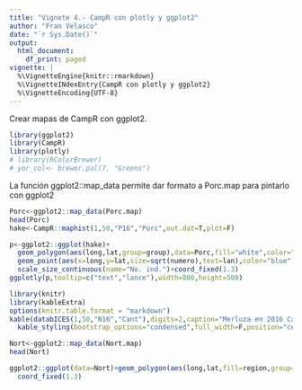 ```yaml
---
title: "Vignete 4.- CampR con plotly y ggplot2"
author: "Fran Velasco"
date: "`r Sys.Date()`"
output:
  html_document:
    df_print: paged
vignette: |
  %\VignetteEngine{knitr::rmarkdown} 
  %\VignetteINdexEntry{CampR con plotly y ggplot2} 
  %\VignetteEncoding{UTF-8}
---
```


Crear mapas de CampR con ggplot2. 

```r
library(ggplot2)
library(CampR)
library(plotly)
# library(RColorBrewer)
# yor_col<- brewer.pal(7, "Greens")
```

La función ggplot2::map_data permite dar formato a Porc.map para pintarlo con ggplot2


```r
Porc<-ggplot2::map_data(Porc.map) 
head(Porc)
hake<-CampR::maphist(1,50,"P16","Porc",out.dat=T,plot=F)
```

```r
p<-ggplot2::ggplot(hake)+
  geom_polygon(aes(long,lat,group=group),data=Porc,fill="white",color="darkgrey")+
  geom_point(aes(x=long,y=lat,size=sqrt(numero),text=lan),color="blue")+
  scale_size_continuous(name="No. ind.")+coord_fixed(1.3)
ggplotly(p,tooltip=c("text","lance"),width=800,height=500)
```
```r
library(knitr)
library(kableExtra)
options(knitr.table.format = "markdown") 
kable(databICES(1,50,"N16","Cant"),digits=2,caption="Merluza en 2016 Cantábrico y Galicia") %>%
  kable_styling(bootstrap_options="condensed",full_width=F,position="center")
```

```r
Nort<-ggplot2::map_data(Nort.map)
head(Nort)
```

```r
ggplot2::ggplot(data=Nort)+geom_polygon(aes(long,lat,fill=region,group=group),col="white")+
  coord_fixed(1.3)
```

